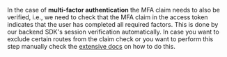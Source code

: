 
In the case of **multi-factor authentication** the MFA claim needs to also be verified, i.e., we need to check that the MFA claim in the access token indicates that the user has completed all required factors. 
This is done by our backend SDK's session verification automatically. In case you want to exclude certain routes from the claim check or you want to perform this step manually
check the [extensive docs](/docs/mfa/protect-routes#protecting-api-routes) on how to do this.
